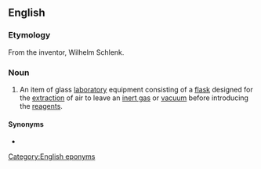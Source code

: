 ==English==
{{wikipedia}}

===Etymology===
From the inventor, Wilhelm Schlenk.

===Noun===
{{en-noun}}

# {{lb|en|chemistry}} An item of glass [[laboratory]] equipment consisting of a [[flask]] designed for the [[extraction]] of air to leave an [[inert gas]] or [[vacuum]] before introducing the [[reagents]].

====Synonyms====
* {{l|en|Schlenk tube}}

[[Category:English eponyms]]